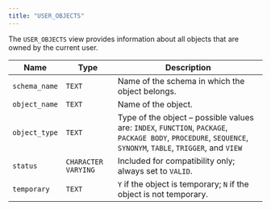 ```yaml
---
title: "USER_OBJECTS"
---
```


<div id="user_objects" class="registered_link"></div>

The `USER_OBJECTS` view provides information about all objects that are owned by the current user.

| Name          | Type                | Description                                                                                                                                                  |
| ------------- | ------------------- | ------------------------------------------------------------------------------------------------------------------------------------------------------------ |
| `schema_name` | `TEXT`              | Name of the schema in which the object belongs.                                                                                                              |
| `object_name` | `TEXT`              | Name of the object.                                                                                                                                          |
| `object_type` | `TEXT`              | Type of the object – possible values are: `INDEX`, `FUNCTION`, `PACKAGE`, `PACKAGE BODY`, `PROCEDURE`, `SEQUENCE`, `SYNONYM`, `TABLE`, `TRIGGER`, and `VIEW` |
| `status`      | `CHARACTER VARYING` | Included for compatibility only; always set to `VALID`.                                                                                                      |
| `temporary`   | `TEXT`              | `Y` if the object is temporary; `N` if the object is not temporary.                                                                                          |
